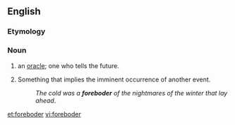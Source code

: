 ==English==

===Etymology===
{{suffix|forebode|er}}

===Noun===
{{en-noun}}

# {{archaic}} an [[oracle]]; one who tells the future.
# {{uncountable}} Something that implies the imminent occurrence of another event.
#:''The cold was a '''foreboder''' of the nightmares of the winter that lay ahead''.

[[et:foreboder]]
[[vi:foreboder]]